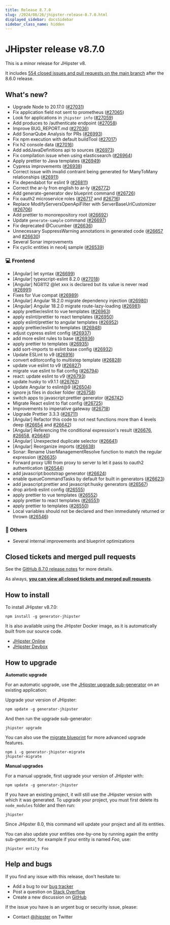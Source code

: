 ```yaml
---
title: Release 8.7.0
slug: /2024/08/26/jhipster-release-8.7.0.html
displayed_sidebar: docsSidebar
sidebar_class_name: hidden
---
```


# JHipster release v8.7.0

This is a minor release for JHipster v8.

It includes [554 closed issues and pull requests on the main branch](https://github.com/jhipster/generator-jhipster/issues?q=is:closed+milestone:8.7.0) after the 8.6.0 release.

## What's new?

* Upgrade Node to 20.17.0 ([#27031](https://github.com/jhipster/generator-jhipster/pull/27031))
* Fix application field not sent to prometheus ([#27065](https://github.com/jhipster/generator-jhipster/pull/27065))
* Look for applications in `jhipster info` ([#27059](https://github.com/jhipster/generator-jhipster/pull/27059))
* Add produces to /authenticate endpoint ([#27058](https://github.com/jhipster/generator-jhipster/pull/27058))
* Improve BUG_REPORT.md ([#27036](https://github.com/jhipster/generator-jhipster/pull/27036))
* Add SonarQube Analysis for PRs ([#26993](https://github.com/jhipster/generator-jhipster/pull/26993))
* Fix npm execution with default buildTool ([#27017](https://github.com/jhipster/generator-jhipster/pull/27017))
* Fix h2 console data ([#27016](https://github.com/jhipster/generator-jhipster/pull/27016))
* Add addJavaDefinitions api to sources ([#26973](https://github.com/jhipster/generator-jhipster/pull/26973))
* Fix compilation issue when using elasticsearch ([#26964](https://github.com/jhipster/generator-jhipster/pull/26964))
* Apply prettier to Java templates ([#26949](https://github.com/jhipster/generator-jhipster/pull/26949))
* Cypress improvements ([#26938](https://github.com/jhipster/generator-jhipster/pull/26938))
* Correct issue with invalid contraint being generated for ManyToMany relationships ([#26911](https://github.com/jhipster/generator-jhipster/pull/26911))
* Fix dependabot for eslint 9 ([#26811](https://github.com/jhipster/generator-jhipster/pull/26811))
* Correct the ar-ly fron english to ar-ly ([#26772](https://github.com/jhipster/generator-jhipster/pull/26772))
* Add generate-generator dev blueprint command ([#26726](https://github.com/jhipster/generator-jhipster/pull/))
* Fix oauth2 microservice roles ([#26717](https://github.com/jhipster/generator-jhipster/pull/26717) and [#26716](https://github.com/jhipster/generator-jhipster/pull/26716))
* Replace ModifyServersOpenApiFilter with ServerBaseUrlCustomizer ([#26706](https://github.com/jhipster/generator-jhipster/pull/26706))
* Add prettier to monorepository root ([#26692](https://github.com/jhipster/generator-jhipster/pull/26692))
* Update `generate-sample` command ([#26697](https://github.com/jhipster/generator-jhipster/pull/26697))
* Fix deprecated @Cucumber ([#26636](https://github.com/jhipster/generator-jhipster/pull/26636))
* Unnecessary SuppressWarning annotations in generated code ([#26657](https://github.com/jhipster/generator-jhipster/pull/26657) and [#26630](https://github.com/jhipster/generator-jhipster/pull/26630))
* Several Sonar improvements
* Fix cyclic entities in neo4j sample ([#26539](https://github.com/jhipster/generator-jhipster/pull/26539))

### :computer: Frontend

* [Angular] let syntax ([#26699](https://github.com/jhipster/generator-jhipster/pull/26699))
* [Angular] typescript-eslint 8.2.0 ([#27018](https://github.com/jhipster/generator-jhipster/pull/27018))
* [Angular] NG8112 @let xxx is declared but its value is never read ([#26991](https://github.com/jhipster/generator-jhipster/pull/26991))
* Fixes for Vue compat ([#26989](https://github.com/jhipster/generator-jhipster/pull/26989))
* [Angular] Angular 18.2.0 migrate dependency injection ([#26980](https://github.com/jhipster/generator-jhipster/pull/26980))
* [Angular] Angular 18.2.0 migrate route-lazy-loading ([#26981](https://github.com/jhipster/generator-jhipster/pull/26981))
* apply prettier/eslint to vue templates ([#26963](https://github.com/jhipster/generator-jhipster/pull/26963))
* apply eslint/prettier to react templates ([#26950](https://github.com/jhipster/generator-jhipster/pull/26950))
* apply eslint/prettier to angular templates ([#26952](https://github.com/jhipster/generator-jhipster/pull/26952))
* apply prettier/eslint to templates ([#26948](https://github.com/jhipster/generator-jhipster/pull/26948))
* adjust cypress eslint config ([#26937](https://github.com/jhipster/generator-jhipster/pull/26937))
* add more eslint rules to base ([#26936](https://github.com/jhipster/generator-jhipster/pull/26936))
* apply prettier to templates ([#26935](https://github.com/jhipster/generator-jhipster/pull/26935))
* add sort-imports to eslint base config ([#26932](https://github.com/jhipster/generator-jhipster/pull/26932))
* Update ESLint to v9 ([#26916](https://github.com/jhipster/generator-jhipster/pull/26916))
* convert editorconfig to multistep template ([#26828](https://github.com/jhipster/generator-jhipster/pull/26828))
* update vue eslint to v9 ([#26827](https://github.com/jhipster/generator-jhipster/pull/26827))
* migrate vue eslint to flat config ([#26794](https://github.com/jhipster/generator-jhipster/pull/26794))
* react: update eslint to v9 ([#26793](https://github.com/jhipster/generator-jhipster/pull/26793))
* update husky to v9.1.1 ([#26762](https://github.com/jhipster/generator-jhipster/pull/26762))
* Update Angular to eslint@9 ([#26504](https://github.com/jhipster/generator-jhipster/pull/26504))
* ignore js files in docker folder ([#26758](https://github.com/jhipster/generator-jhipster/pull/26758))
* switch apps to javascript:prettier generator ([#26742](https://github.com/jhipster/generator-jhipster/pull/26742))
* Migrate React eslint to flat config ([#26725](https://github.com/jhipster/generator-jhipster/pull/26725))
* Improvements to imperative gateway ([#26718](https://github.com/jhipster/generator-jhipster/pull/26718))
* Upgrade Prettier 3.3.3 ([#26711](https://github.com/jhipster/generator-jhipster/pull/26711))
* [Angular] Refactor this code to not nest functions more than 4 levels deep ([#26654](https://github.com/jhipster/generator-jhipster/pull/26654) and [#26642](https://github.com/jhipster/generator-jhipster/pull/26642))
* [Angular] Referencing the conditional expression's result ([#26676](https://github.com/jhipster/generator-jhipster/pull/26676), [#26658](https://github.com/jhipster/generator-jhipster/pull/26658), [#26640](https://github.com/jhipster/generator-jhipster/pull/26640))
* [Angular] Unexpected duplicate selector ([#26641](https://github.com/jhipster/generator-jhipster/pull/26641))
* [Angular] Reorganize imports ([#26638](https://github.com/jhipster/generator-jhipster/pull/26638))
* Sonar: Rename UserManagementResolve function to match the regular expression ([#26635](https://github.com/jhipster/generator-jhipster/pull/26635))
* Forward proxy URI from proxy to server to let it pass to oauth2 authentication ([#26544](https://github.com/jhipster/generator-jhipster/pull/26544))
* add javascript:bootstrap generator ([#26624](https://github.com/jhipster/generator-jhipster/pull/26624))
* enable queueCommandTasks by default for built in generators ([#26623](https://github.com/jhipster/generator-jhipster/pull/26623))
* add javascript:prettier and javascript:husky generators ([#26567](https://github.com/jhipster/generator-jhipster/pull/26567))
* drop airbnb eslint config ([#26555](https://github.com/jhipster/generator-jhipster/pull/26555))
* apply prettier to vue templates ([#26552](https://github.com/jhipster/generator-jhipster/pull/26552))
* apply prettier to react templates ([#26551](https://github.com/jhipster/generator-jhipster/pull/26551))
* apply prettier to templates ([#26550](https://github.com/jhipster/generator-jhipster/pull/26550))
* Local variables should not be declared and then immediately returned or thrown ([#26546](https://github.com/jhipster/generator-jhipster/pull/26546))

### :scroll: Others

- Several internal improvements and blueprint optimizations

## Closed tickets and merged pull requests

See the [GitHub 8.7.0 release notes](https://github.com/jhipster/generator-jhipster/releases/tag/v8.7.0) for more details.

As always, **[you can view all closed tickets and merged pull requests](https://github.com/jhipster/generator-jhipster/issues?q=is:closed+milestone:8.7.0)**.

## How to install

To install JHipster v8.7.0:

```
npm install -g generator-jhipster
```

It is also available using the JHipster Docker image, as it is automatically built from our source code.

- [JHipster Online](https://start.jhipster.tech)
- [JHipster Devbox](https://github.com/jhipster/jhipster-devbox)

## How to upgrade

**Automatic upgrade**

For an automatic upgrade, use the [JHipster upgrade sub-generator](/upgrading-an-application/) on an existing application:

Upgrade your version of JHipster:

```
npm update -g generator-jhipster
```

And then run the upgrade sub-generator:

```
jhipster upgrade
```

You can also use the [migrate blueprint](https://github.com/jhipster/generator-jhipster-migrate) for more advanced upgrade features.

```
npm i -g generator-jhipster-migrate
jhipster-migrate
```

**Manual upgrades**

For a manual upgrade, first upgrade your version of JHipster with:

```
npm update -g generator-jhipster
```

If you have an existing project, it will still use the JHipster version with which it was generated.
To upgrade your project, you must first delete its `node_modules` folder and then run:

```
jhipster
```

Since JHipster 8.0, this command will update your project and all its entities.

You can also update your entities one-by-one by running again the entity sub-generator, for example if your entity is named _Foo_, use:

```
jhipster entity Foo
```

## Help and bugs

If you find any issue with this release, don't hesitate to:

- Add a bug to our [bug tracker](https://github.com/jhipster/generator-jhipster/issues?state=open)
- Post a question on [Stack Overflow](http://stackoverflow.com/tags/jhipster/info)
- Create a new discussion on [GitHub](https://github.com/jhipster/generator-jhipster/discussions)

If the issue you have is an urgent bug or security issue, please:

- Contact [@jhipster](https://twitter.com/jhipster) on Twitter
